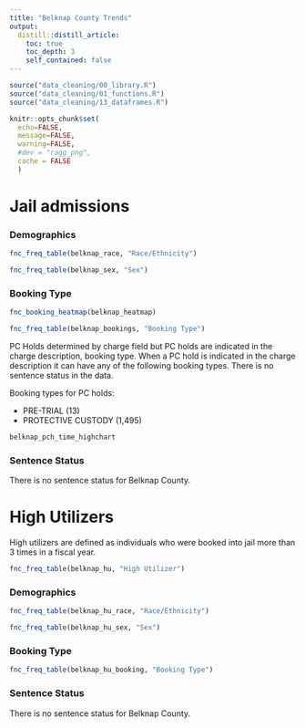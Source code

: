 ```yaml
---
title: "Belknap County Trends"
output: 
  distill::distill_article:
    toc: true
    toc_depth: 3
    self_contained: false
---
```


```r
source("data_cleaning/00_library.R")
source("data_cleaning/01_functions.R")
source("data_cleaning/13_dataframes.R")
```

```r
knitr::opts_chunk$set(
  echo=FALSE, 
  message=FALSE, 
  warning=FALSE,
  #dev = "ragg_png",
  cache = FALSE
  )
```

# Jail admissions

### Demographics

```r
fnc_freq_table(belknap_race, "Race/Ethnicity") 
```

```r
fnc_freq_table(belknap_sex, "Sex")
```

### Booking Type

```r
fnc_booking_heatmap(belknap_heatmap)
```

```r
fnc_freq_table(belknap_bookings, "Booking Type")
```

PC Holds determined by charge field but PC holds are indicated in the charge description, booking type. When a PC hold is indicated in the charge description it can have any of the following booking types. There is no sentence status in the data.    

Booking types for PC holds:   

- PRE-TRIAL (13)   
- PROTECTIVE CUSTODY (1,495)  

```r
belknap_pch_time_highchart
```

### Sentence Status

There is no sentence status for Belknap County.  

# High Utilizers

High utilizers are defined as individuals who were booked into jail more than 3 times in a fiscal year.  

```r
fnc_freq_table(belknap_hu, "High Utilizer")
```

### Demographics

```r
fnc_freq_table(belknap_hu_race, "Race/Ethnicity") 
```

```r
fnc_freq_table(belknap_hu_sex, "Sex")
```

### Booking Type

```r
fnc_freq_table(belknap_hu_booking, "Booking Type")
```

### Sentence Status

There is no sentence status for Belknap County.  
